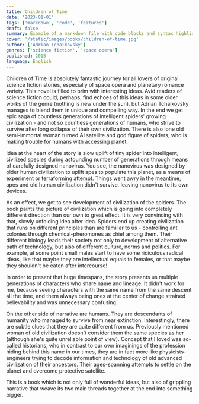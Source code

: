 ```yaml
---
title: Children of Time
date: '2023-01-01'
tags: ['markdown', 'code', 'features']
draft: false
summary: Example of a markdown file with code blocks and syntax highlighting
cover: '/static/images/books/children-of-time.jpg'
author: ['Adrian Tchaikovsky']
genres: ['science fiction', 'space opera']
published: 2015
language: English
---
```


Children of Time is absolutely fantastic journey for all lovers of original science fiction stories, especially of space opera and planetary romance variety. This novel is filled to brim with interesting ideas. Avid readers of science fiction could, perhaps, find echoes of this ideas in some older works of the genre (nothing is new under the sun), but Adrian Tchaikovsky manages to blend them in unique and compelling way. In the end we get epic saga of countless generations of intelligent spiders' growing civilization - and not so countless generations of humans, who strive to survive after long collapse of their own civilization. There is also lone old semi-immortal woman turned AI satellite and god figure of spiders, who is making trouble for humans with accessing planet.

Idea at the heart of the story is slow uplift of tiny spider into intelligent, civilized species during astounding number of generations through means of carefully designed nanovirus. You see, the nanovirus was designed by older human civilization to uplift apes to populate this planet, as a means of experiment or terraforming attempt. Things went awry in the meantime, apes and old human civilization didn't survive, leaving nanovirus to its own devices.

As an effect, we get to see development of civilization of the spiders. The book paints the picture of civilization which is going into completely different direction than our own to great effect. It is very convincing with that, slowly unfolding idea after idea. Spiders end up creating civilization that runs on different principles than are familiar to us - controlling ant colonies through chemical-pheromones as chief among them. Their different biology leads their society not only to development of alternative path of technology, but also of different culture, norms and politics. For example, at some point small males start to have some ridiculous radical ideas, like that maybe they are intellectual equals to females, or that maybe they shouldn't be eaten after intercourse!

In order to present that huge timespans, the story presents us multiple generations of characters who share name and lineage. It didn't work for me, because seeing characters with the same name from the same descent all the time, and them always being ones at the center of change strained believability and was unnecessary confusing.

On the other side of narrative are humans. They are descendants of humanity who managed to survive from near extinction. Interestingly, there are subtle clues that they are quite different from us. Previously mentioned woman of old civilization doesn't consider them the same species as her (although she's quite unreliable point of view). Concept that I loved was so-called historians, who in contrast to our own imaginings of the profession hiding behind this name in our times, they are in fact more like physicists-engineers trying to decode information and technology of old advanced civilization of their ancestors. Their ages-spanning attempts to settle on the planet and overcome protective satellite.

This is a book which is not only full of wonderful ideas, but also of grippling narrative that weave its two main threads together at the end into something bigger.

